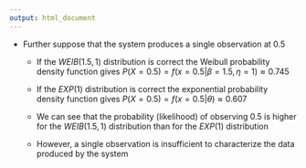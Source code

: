 ```yaml
---
output: html_document
---
```


- Further suppose that the system produces a single observation at 0.5

    + <focus>If the $WEIB(1.5,1)$ distribution is correct</focus> the Weibull probability density function gives $P(X=0.5)=f(x=0.5|\beta = 1.5, \eta = 1)\approx 0.745$

    + <focus>If the $EXP(1)$ distribution is correct</focus> the exponential probability density function gives $P(X=0.5)=f(x=0.5|\theta)\approx 0.607$

    + We can see that the probability (likelihood) of observing 0.5 is higher for the $WEIB(1.5,1)$ distribution than for the $EXP(1)$ distribution

    + However, a single observation is insufficient to characterize the data produced by the system

